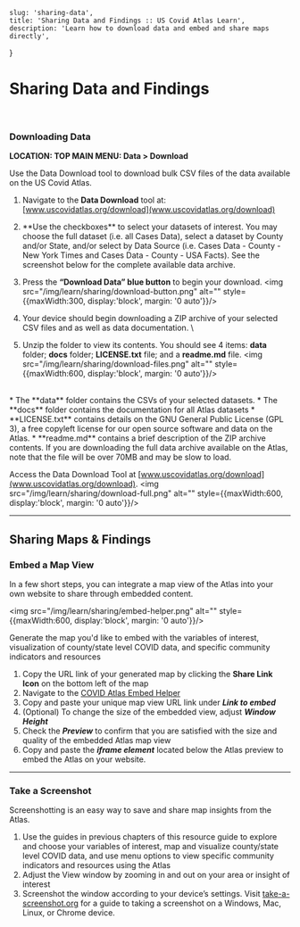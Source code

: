 

    slug: 'sharing-data',
    title: 'Sharing Data and Findings :: US Covid Atlas Learn',
    description: 'Learn how to download data and embed and share maps directly',
}


# Sharing Data and Findings
<br />
<SelfContainedVideoModal
    buttonText="Watch Video Tutorial"
    videoUrl="https://www.youtube.com/embed/ueWYkRN52Fk"
    title="Sharing Data and Findings"
    />  

### Downloading Data
**LOCATION: TOP MAIN MENU: Data > Download**

Use the Data Download tool to download bulk CSV files of the data available on the US Covid Atlas. 


1. Navigate to the **Data Download** tool at: [www.uscovidatlas.org/download](www.uscovidatlas.org/download) 

2. <Grid container>
    <Grid item xs={12} md={8}>
        **Use the checkboxes** to select your datasets of interest. You may choose the full dataset 
        (i.e. all Cases Data), select a dataset by County and/or State, and/or select by Data Source 
        (i.e. Cases Data - County - New York Times and Cases Data - County - USA Facts). 
        See the screenshot below for the complete available data archive.
    </Grid>
    <Grid item xs={12} md={4}>
        <img src="/img/learn/sharing/download.png" alt="" style={{maxWidth:300}}/>
    </Grid>
    </Grid>
3. Press the **“Download Data” blue button** to begin your download. <img src="/img/learn/sharing/download-button.png" alt="" style={{maxWidth:300, display:'block', margin: '0 auto'}}/>
4. Your device should begin downloading a ZIP archive of your selected CSV files and as well as data documentation.  \
5. Unzip the folder to view its contents. You should see 4 items: **data** folder; **docs** folder; **LICENSE.txt** file; and a **readme.md** file.
<img src="/img/learn/sharing/download-files.png" alt="" style={{maxWidth:600, display:'block', margin: '0 auto'}}/>

<br/>
* The **data** folder contains the CSVs of your selected datasets. 
* The **docs** folder contains the documentation for all Atlas datasets
* **LICENSE.txt** contains details on the GNU General Public License (GPL 3), a free copyleft license for our open source software and data on the Atlas. 
* **readme.md** contains a brief description of the ZIP archive contents. 

<HintBox>
     If you are downloading the full data archive available on the Atlas, note that the file will be over 70MB and  may be slow to load.
</HintBox>

Access the Data Download Tool at [www.uscovidatlas.org/download](www.uscovidatlas.org/download).
<img src="/img/learn/sharing/download-full.png" alt="" style={{maxWidth:600, display:'block', margin: '0 auto'}}/>

---

## Sharing Maps & Findings


### Embed a Map View

In a few short steps, you can integrate a map view of the Atlas into your own website to share through embedded content. 

<img src="/img/learn/sharing/embed-helper.png" alt="" style={{maxWidth:600, display:'block', margin: '0 auto'}}/>

Generate the map you'd like to embed with the variables of interest, visualization of county/state level COVID data, and specific community indicators and resources


1. Copy the URL link of your generated map by clicking the **<Icon symbol="share" /> Share Link Icon** on the bottom left of the map
2. Navigate to the [COVID Atlas Embed Helper](https://observablehq.com/@nofurtherinformation/covid-atlas-embed-helper)
3. Copy and paste your unique map view URL link under **_Link to embed_**
4. (Optional) To change the size of the embedded view, adjust **_Window Height_**
5. Check the **_Preview_** to confirm that you are satisfied with the size and quality of the embedded Atlas map view
6. Copy and paste the **_iframe element_** located below the Atlas preview to embed the Atlas on your website. 

---

### Take a Screenshot

Screenshotting is an easy way to save and share map insights from the Atlas. 

1. Use the guides in previous chapters of this resource guide to explore and choose your variables of interest, map and visualize county/state level COVID data, and use menu options to view specific community indicators and resources using the Atlas
2. Adjust the View window by zooming in and out on your area or insight of interest 
3. Screenshot the window according to your device’s settings. Visit [take-a-screenshot.org](https://www.take-a-screenshot.org/windows.html) for a guide to taking a screenshot on a Windows, Mac, Linux, or Chrome device. 

